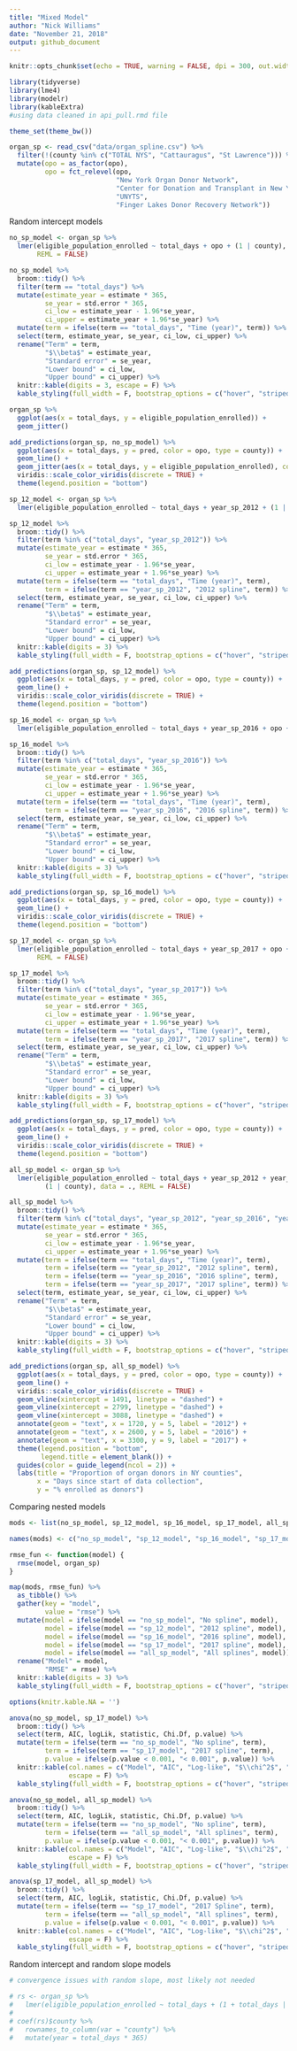 ```yaml
---
title: "Mixed Model"
author: "Nick Williams"
date: "November 21, 2018"
output: github_document
---
```


```r
knitr::opts_chunk$set(echo = TRUE, warning = FALSE, dpi = 300, out.width = "75%")

library(tidyverse)
library(lme4)
library(modelr)
library(kableExtra)
#using data cleaned in api_pull.rmd file

theme_set(theme_bw())

organ_sp <- read_csv("data/organ_spline.csv") %>% 
  filter(!(county %in% c("TOTAL NYS", "Cattauragus", "St Lawrence"))) %>% 
  mutate(opo = as_factor(opo), 
         opo = fct_relevel(opo, 
                           "New York Organ Donor Network", 
                           "Center for Donation and Transplant in New York", 
                           "UNYTS", 
                           "Finger Lakes Donor Recovery Network"))
```

Random intercept models

```r
no_sp_model <- organ_sp %>% 
  lmer(eligible_population_enrolled ~ total_days + opo + (1 | county), data = ., 
       REML = FALSE)

no_sp_model %>% 
  broom::tidy() %>% 
  filter(term == "total_days") %>% 
  mutate(estimate_year = estimate * 365, 
         se_year = std.error * 365, 
         ci_low = estimate_year - 1.96*se_year, 
         ci_upper = estimate_year + 1.96*se_year) %>% 
  mutate(term = ifelse(term == "total_days", "Time (year)", term)) %>% 
  select(term, estimate_year, se_year, ci_low, ci_upper) %>% 
  rename("Term" = term, 
         "$\\beta$" = estimate_year, 
         "Standard error" = se_year, 
         "Lower bound" = ci_low, 
         "Upper bound" = ci_upper) %>% 
  knitr::kable(digits = 3, escape = F) %>% 
  kable_styling(full_width = F, bootstrap_options = c("hover", "striped"))

organ_sp %>% 
  ggplot(aes(x = total_days, y = eligible_population_enrolled)) + 
  geom_jitter()

add_predictions(organ_sp, no_sp_model) %>% 
  ggplot(aes(x = total_days, y = pred, color = opo, type = county)) + 
  geom_line() + 
  geom_jitter(aes(x = total_days, y = eligible_population_enrolled), color = "black", alpha = 0.1) +
  viridis::scale_color_viridis(discrete = TRUE) + 
  theme(legend.position = "bottom")
```

```r
sp_12_model <- organ_sp %>% 
  lmer(eligible_population_enrolled ~ total_days + year_sp_2012 + (1 | county), data = .)

sp_12_model %>% 
  broom::tidy() %>% 
  filter(term %in% c("total_days", "year_sp_2012")) %>% 
  mutate(estimate_year = estimate * 365, 
         se_year = std.error * 365, 
         ci_low = estimate_year - 1.96*se_year, 
         ci_upper = estimate_year + 1.96*se_year) %>% 
  mutate(term = ifelse(term == "total_days", "Time (year)", term), 
         term = ifelse(term == "year_sp_2012", "2012 spline", term)) %>% 
  select(term, estimate_year, se_year, ci_low, ci_upper) %>% 
  rename("Term" = term, 
         "$\\beta$" = estimate_year, 
         "Standard error" = se_year, 
         "Lower bound" = ci_low, 
         "Upper bound" = ci_upper) %>% 
  knitr::kable(digits = 3) %>% 
  kable_styling(full_width = F, bootstrap_options = c("hover", "striped"))

add_predictions(organ_sp, sp_12_model) %>% 
  ggplot(aes(x = total_days, y = pred, color = opo, type = county)) + 
  geom_line() +
  viridis::scale_color_viridis(discrete = TRUE) + 
  theme(legend.position = "bottom")
```

```r
sp_16_model <- organ_sp %>% 
  lmer(eligible_population_enrolled ~ total_days + year_sp_2016 + opo + (1 | county), data = .) 

sp_16_model %>% 
  broom::tidy() %>% 
  filter(term %in% c("total_days", "year_sp_2016")) %>% 
  mutate(estimate_year = estimate * 365, 
         se_year = std.error * 365, 
         ci_low = estimate_year - 1.96*se_year, 
         ci_upper = estimate_year + 1.96*se_year) %>% 
  mutate(term = ifelse(term == "total_days", "Time (year)", term), 
         term = ifelse(term == "year_sp_2016", "2016 spline", term)) %>% 
  select(term, estimate_year, se_year, ci_low, ci_upper) %>% 
  rename("Term" = term, 
         "$\\beta$" = estimate_year, 
         "Standard error" = se_year, 
         "Lower bound" = ci_low, 
         "Upper bound" = ci_upper) %>% 
  knitr::kable(digits = 3) %>% 
  kable_styling(full_width = F, bootstrap_options = c("hover", "striped"))

add_predictions(organ_sp, sp_16_model) %>% 
  ggplot(aes(x = total_days, y = pred, color = opo, type = county)) + 
  geom_line() + 
  viridis::scale_color_viridis(discrete = TRUE) + 
  theme(legend.position = "bottom")
```

```r
sp_17_model <- organ_sp %>% 
  lmer(eligible_population_enrolled ~ total_days + year_sp_2017 + opo + (1 | county), data = ., 
       REML = FALSE)

sp_17_model %>% 
  broom::tidy() %>% 
  filter(term %in% c("total_days", "year_sp_2017")) %>% 
  mutate(estimate_year = estimate * 365, 
         se_year = std.error * 365, 
         ci_low = estimate_year - 1.96*se_year, 
         ci_upper = estimate_year + 1.96*se_year) %>% 
  mutate(term = ifelse(term == "total_days", "Time (year)", term), 
         term = ifelse(term == "year_sp_2017", "2017 spline", term)) %>% 
  select(term, estimate_year, se_year, ci_low, ci_upper) %>% 
  rename("Term" = term, 
         "$\\beta$" = estimate_year, 
         "Standard error" = se_year, 
         "Lower bound" = ci_low, 
         "Upper bound" = ci_upper) %>% 
  knitr::kable(digits = 3) %>% 
  kable_styling(full_width = F, bootstrap_options = c("hover", "striped"))

add_predictions(organ_sp, sp_17_model) %>% 
  ggplot(aes(x = total_days, y = pred, color = opo, type = county)) + 
  geom_line() +
  viridis::scale_color_viridis(discrete = TRUE) + 
  theme(legend.position = "bottom")
```

```r
all_sp_model <- organ_sp %>% 
  lmer(eligible_population_enrolled ~ total_days + year_sp_2012 + year_sp_2016 + year_sp_2017 + opo + 
         (1 | county), data = ., REML = FALSE)

all_sp_model %>% 
  broom::tidy() %>% 
  filter(term %in% c("total_days", "year_sp_2012", "year_sp_2016", "year_sp_2017")) %>% 
  mutate(estimate_year = estimate * 365, 
         se_year = std.error * 365, 
         ci_low = estimate_year - 1.96*se_year, 
         ci_upper = estimate_year + 1.96*se_year) %>% 
  mutate(term = ifelse(term == "total_days", "Time (year)", term), 
         term = ifelse(term == "year_sp_2012", "2012 spline", term), 
         term = ifelse(term == "year_sp_2016", "2016 spline", term), 
         term = ifelse(term == "year_sp_2017", "2017 spline", term)) %>% 
  select(term, estimate_year, se_year, ci_low, ci_upper) %>% 
  rename("Term" = term, 
         "$\\beta$" = estimate_year, 
         "Standard error" = se_year, 
         "Lower bound" = ci_low, 
         "Upper bound" = ci_upper) %>% 
  knitr::kable(digits = 3) %>% 
  kable_styling(full_width = F, bootstrap_options = c("hover", "striped"))

add_predictions(organ_sp, all_sp_model) %>% 
  ggplot(aes(x = total_days, y = pred, color = opo, type = county)) + 
  geom_line() +
  viridis::scale_color_viridis(discrete = TRUE) + 
  geom_vline(xintercept = 1491, linetype = "dashed") + 
  geom_vline(xintercept = 2799, linetype = "dashed") + 
  geom_vline(xintercept = 3088, linetype = "dashed") + 
  annotate(geom = "text", x = 1720, y = 5, label = "2012") +
  annotate(geom = "text", x = 2600, y = 5, label = "2016") +
  annotate(geom = "text", x = 3300, y = 9, label = "2017") +
  theme(legend.position = "bottom", 
        legend.title = element_blank()) + 
  guides(color = guide_legend(ncol = 2)) + 
  labs(title = "Proportion of organ donors in NY counties", 
       x = "Days since start of data collection",
       y = "% enrolled as donors")
```

Comparing nested models

```r
mods <- list(no_sp_model, sp_12_model, sp_16_model, sp_17_model, all_sp_model)

names(mods) <- c("no_sp_model", "sp_12_model", "sp_16_model", "sp_17_model", "all_sp_model")

rmse_fun <- function(model) {
  rmse(model, organ_sp)
}

map(mods, rmse_fun) %>% 
  as_tibble() %>% 
  gather(key = "model", 
         value = "rmse") %>% 
  mutate(model = ifelse(model == "no_sp_model", "No spline", model), 
         model = ifelse(model == "sp_12_model", "2012 spline", model), 
         model = ifelse(model == "sp_16_model", "2016 spline", model), 
         model = ifelse(model == "sp_17_model", "2017 spline", model), 
         model = ifelse(model == "all_sp_model", "All splines", model)) %>% 
  rename("Model" = model, 
         "RMSE" = rmse) %>% 
  knitr::kable(digits = 3) %>% 
  kable_styling(full_width = F, bootstrap_options = c("hover", "striped"))

options(knitr.kable.NA = '')

anova(no_sp_model, sp_17_model) %>% 
  broom::tidy() %>% 
  select(term, AIC, logLik, statistic, Chi.Df, p.value) %>% 
  mutate(term = ifelse(term == "no_sp_model", "No spline", term), 
         term = ifelse(term == "sp_17_model", "2017 spline", term), 
         p.value = ifelse(p.value < 0.001, "< 0.001", p.value)) %>% 
  knitr::kable(col.names = c("Model", "AIC", "Log-like", "$\\chi^2$", "df", "p-value"), 
               escape = F) %>% 
  kable_styling(full_width = F, bootstrap_options = c("hover", "striped"))

anova(no_sp_model, all_sp_model) %>% 
  broom::tidy() %>% 
  select(term, AIC, logLik, statistic, Chi.Df, p.value) %>% 
  mutate(term = ifelse(term == "no_sp_model", "No spline", term), 
         term = ifelse(term == "all_sp_model", "All splines", term), 
         p.value = ifelse(p.value < 0.001, "< 0.001", p.value)) %>%
  knitr::kable(col.names = c("Model", "AIC", "Log-like", "$\\chi^2$", "df", "p-value"), 
               escape = F) %>% 
  kable_styling(full_width = F, bootstrap_options = c("hover", "striped"))

anova(sp_17_model, all_sp_model) %>% 
  broom::tidy() %>% 
  select(term, AIC, logLik, statistic, Chi.Df, p.value) %>% 
  mutate(term = ifelse(term == "sp_17_model", "2017 Spline", term), 
         term = ifelse(term == "all_sp_model", "All splines", term), 
         p.value = ifelse(p.value < 0.001, "< 0.001", p.value)) %>%
  knitr::kable(col.names = c("Model", "AIC", "Log-like", "$\\chi^2$", "df", "p-value"), 
               escape = F) %>% 
  kable_styling(full_width = F, bootstrap_options = c("hover", "striped"))
```

Random intercept and random slope models

```r
# convergence issues with random slope, most likely not needed

# rs <- organ_sp %>% 
#   lmer(eligible_population_enrolled ~ total_days + (1 + total_days | county), data = .) 
# 
# coef(rs)$county %>% 
#   rownames_to_column(var = "county") %>% 
#   mutate(year = total_days * 365)
```








